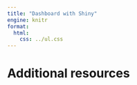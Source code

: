 ```yaml
---
title: "Dashboard with Shiny"
engine: knitr
format:
  html:
    css: ../ul.css
---
```




# Additional resources
